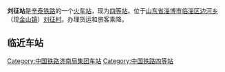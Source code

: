 {{unreferenced|time=2013-04-26T07:41:37+00:00}}
{{Infobox China railway station
|车站名称=刘征站
|车站位置=[[山东省|山东省]][[淄博市|淄博市]][[临淄区|临淄区]]
|坐标=
|归属=[[济南铁路局|济南铁路局]]
|线路=[[辛泰铁路|辛泰铁路]]
|车站等级=[[四等站_(中国大陆)|四等站]]
}}
'''刘征站'''是[[辛泰铁路|辛泰铁路]]的一个[[火车站|火车站]]，现为[[四等站（中国大陆）|四等站]]。位于[[山东省|山东省]][[淄博市|淄博市]][[临淄区|临淄区]][[边河乡|边河乡]]（现[[金山镇|金山镇]]）[[刘征村|刘征村]]。办理货运和旅客乘降。
==临近车站==
{{Start rail box|[[中国铁路|中国铁路]]}}
{{s-inop|[[南仇站|南仇]]}}
{{s-line|[[辛泰铁路|辛泰铁路]]}}
{{s-inop|[[黑旺站|黑旺]]}}
{{End box}}

{{辛泰铁路}}
{{铁路车站小作品}}
[[Category:中国铁路济南局集团车站|Category:中国铁路济南局集团车站]]
[[Category:中国铁路四等站|Category:中国铁路四等站]]